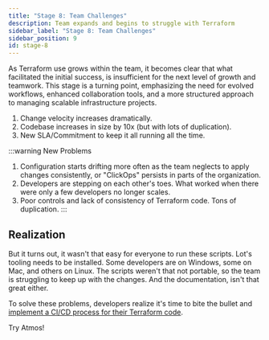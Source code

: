```yaml
---
title: "Stage 8: Team Challenges"
description: Team expands and begins to struggle with Terraform
sidebar_label: "Stage 8: Team Challenges"
sidebar_position: 9
id: stage-8
---
```


<Intro>
As Terraform use grows within the team, it becomes clear that what facilitated the initial success, is insufficient for the next level of growth and teamwork. This stage is a turning point, emphasizing the need for evolved workflows, enhanced collaboration tools, and a
more structured approach to managing scalable infrastructure projects.
</Intro>

1. Change velocity increases dramatically.
2. Codebase increases in size by 10x (but with lots of duplication).
3. New SLA/Commitment to keep it all running all the time.

:::warning New Problems
1. Configuration starts drifting more often as the team neglects to apply changes consistently, or "ClickOps" persists in parts of the organization.
2. Developers are stepping on each other's toes. What worked when there were only a few developers no longer scales.
3. Poor controls and lack of consistency of Terraform code. Tons of duplication.
:::

## Realization

But it turns out, it wasn't that easy for everyone to run these scripts. Lot's tooling needs to be installed.
Some developers are on Windows, some on Mac, and others on Linux. The scripts weren't that not portable,
so the team is struggling to keep up with the changes. And the documentation, isn't that great either.

To solve these problems, developers realize it's time to bite the bullet and [implement a CI/CD process for their Terraform code](/intro/why-atmos/stage-9).

<Link
    to="/intro/why-atmos/nirvana"
    className="button button--lg button--primary">
    Try Atmos!
</Link>
